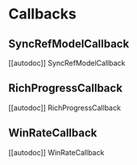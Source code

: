 # Callbacks

## SyncRefModelCallback

[[autodoc]] SyncRefModelCallback

## RichProgressCallback

[[autodoc]] RichProgressCallback

## WinRateCallback

[[autodoc]] WinRateCallback
